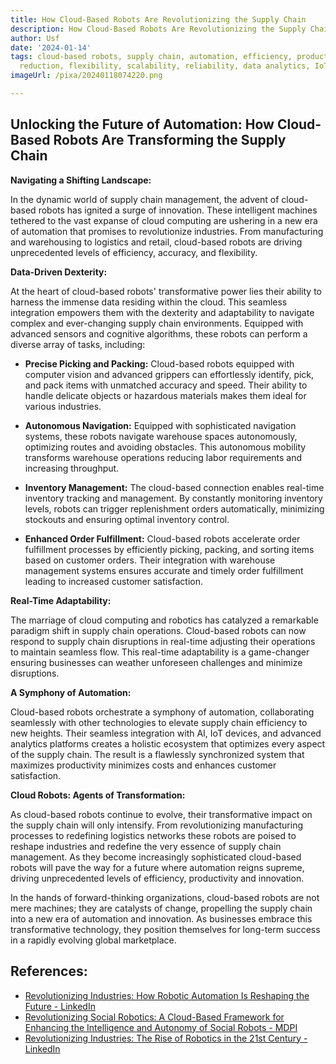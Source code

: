 ```yaml
---
title: How Cloud-Based Robots Are Revolutionizing the Supply Chain
description: How Cloud-Based Robots Are Revolutionizing the Supply Chain
author: Usf
date: '2024-01-14'
tags: cloud-based robots, supply chain, automation, efficiency, productivity, cost
  reduction, flexibility, scalability, reliability, data analytics, IoT, AI
imageUrl: /pixa/20240118074220.png

---
```

## Unlocking the Future  of Automation: How Cloud-Based Robots Are Transforming the Supply Chain

**Navigating a Shifting Landscape:**

In the dynamic world of supply chain management, the  advent of cloud-based robots has ignited  a surge  of  innovation. These  intelligent machines tethered  to the  vast expanse of cloud  computing are ushering in a  new era of automation that promises to revolutionize industries. From manufacturing and warehousing to logistics and retail,  cloud-based robots  are driving unprecedented levels  of efficiency, accuracy, and flexibility.

**Data-Driven Dexterity:**

At the heart of cloud-based robots' transformative power lies their ability to harness  the immense data residing within the cloud. This seamless integration empowers them with the dexterity and adaptability to navigate complex and ever-changing supply chain environments. Equipped with advanced  sensors and cognitive algorithms, these robots can perform  a diverse array of tasks, including:

* **Precise Picking and Packing:**  Cloud-based robots equipped with computer vision and advanced grippers can effortlessly identify, pick,  and pack items with unmatched accuracy and speed. Their ability to handle delicate objects or hazardous materials makes them ideal for various industries.


* **Autonomous Navigation:** Equipped with sophisticated navigation systems, these robots navigate  warehouse spaces autonomously, optimizing routes and avoiding  obstacles. This autonomous mobility transforms warehouse  operations reducing labor requirements and increasing  throughput.


* **Inventory Management:** The cloud-based connection enables real-time inventory tracking and management. By constantly monitoring inventory levels, robots can trigger replenishment orders automatically, minimizing stockouts and ensuring optimal inventory control.


* **Enhanced Order Fulfillment:** Cloud-based robots accelerate order fulfillment processes by efficiently picking, packing,  and sorting items based on customer orders. Their integration with warehouse management systems  ensures accurate and timely order fulfillment leading to increased customer satisfaction.


**Real-Time  Adaptability:**

The marriage  of cloud computing and robotics has catalyzed a remarkable paradigm shift  in  supply chain operations. Cloud-based robots can now respond to supply chain disruptions in real-time adjusting their operations to maintain seamless flow. This real-time adaptability is a game-changer ensuring businesses can weather unforeseen challenges and minimize disruptions.

**A Symphony of Automation:**

Cloud-based robots orchestrate a symphony of automation, collaborating seamlessly with other  technologies to elevate supply  chain efficiency to new heights. Their seamless integration with AI, IoT devices, and advanced analytics  platforms creates a holistic ecosystem that optimizes every aspect of  the supply chain. The  result is a flawlessly  synchronized system that maximizes productivity  minimizes costs  and enhances customer satisfaction.

**Cloud Robots: Agents of  Transformation:**

As cloud-based robots continue to evolve, their  transformative impact on the supply  chain will only intensify. From  revolutionizing manufacturing processes to redefining logistics  networks these robots are  poised  to reshape industries and redefine the very essence of supply chain management. As they become increasingly sophisticated cloud-based robots will pave the way for a future where  automation  reigns supreme, driving unprecedented levels of efficiency, productivity  and innovation.

In  the hands of forward-thinking organizations, cloud-based robots are not mere machines;  they are catalysts of change, propelling  the supply chain into a new era of automation and innovation. As businesses embrace this transformative technology, they position themselves for long-term success in a rapidly evolving global marketplace.

## References:
- [Revolutionizing Industries: How Robotic Automation Is Reshaping the Future - LinkedIn](https://www.linkedin.com/pulse/revolutionizing-industries-how-robotic)
- [Revolutionizing Social Robotics: A Cloud-Based Framework for Enhancing the Intelligence and Autonomy of Social Robots - MDPI](https://www.mdpi.com/2218-6581/12/2/48)
- [Revolutionizing Industries: The Rise of Robotics in the 21st Century - LinkedIn](https://www.linkedin.com/pulse/revolutionizing-industries-rise-robotics-21st-century-venkatesh-mjrcf)
